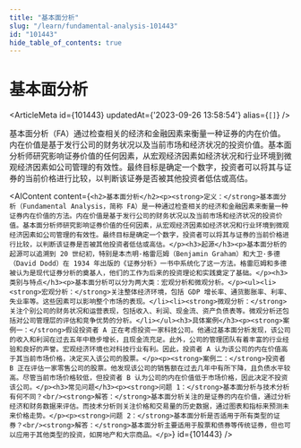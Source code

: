 ```yaml
---
title: "基本面分析"
slug: "/learn/fundamental-analysis-101443"
id: "101443"
hide_table_of_contents: true
---
```



# 基本面分析

<ArticleMeta id={101443} updatedAt={'2023-09-26 13:58:54'} alias={`[]`} />
<div className='border-solid border-b border-t-0 my-4 border-[var(--ifm-color-gray-300)]' />

基本面分析（FA）通过检查相关的经济和金融因素来衡量一种证券的内在价值。内在价值是基于发行公司的财务状况以及当前市场和经济状况的投资价值。基本面分析师研究影响证券价值的任何因素，从宏观经济因素如经济状况和行业环境到微观经济因素如公司管理的有效性。最终目标是确定一个数字，投资者可以将其与证券的当前价格进行比较，以判断该证券是否被其他投资者低估或高估。

<AIContent content={`<h2>基本面分析</h2><p><strong>定义：</strong>基本面分析（Fundamental Analysis，简称 FA）是一种通过检查相关的经济和金融因素来衡量一种证券内在价值的方法。内在价值是基于发行公司的财务状况以及当前市场和经济状况的投资价值。基本面分析师研究影响证券价值的任何因素，从宏观经济因素如经济状况和行业环境到微观经济因素如公司管理的有效性。最终目标是确定一个数字，投资者可以将其与证券的当前价格进行比较，以判断该证券是否被其他投资者低估或高估。</p><h3>起源</h3><p>基本面分析的起源可以追溯到 20 世纪初，特别是本杰明·格雷厄姆（Benjamin Graham）和大卫·多德（David Dodd）在 1934 年出版的《证券分析》一书中系统化了这一方法。格雷厄姆和多德被认为是现代证券分析的奠基人，他们的工作为后来的投资理论和实践奠定了基础。</p><h3>类别与特点</h3><p>基本面分析可以分为两大类：宏观分析和微观分析。</p><ul><li><strong>宏观分析：</strong>关注整体经济环境，包括 GDP 增长率、通货膨胀率、利率、失业率等。这些因素可以影响整个市场的表现。</li><li><strong>微观分析：</strong>关注个别公司的财务状况和运营表现，包括收入、利润、现金流、资产负债表等。微观分析还包括对公司管理层的评估和竞争优势的分析。</li></ul><h3>具体案例</h3><p><strong>案例一：</strong>假设投资者 A 正在考虑投资一家科技公司。他通过基本面分析发现，该公司的收入和利润在过去五年中稳步增长，且现金流充足。此外，公司的管理团队有着丰富的行业经验和良好的声誉。宏观经济环境也对科技行业有利。因此，投资者 A 认为该公司的内在价值高于其当前市场价格，决定买入该公司的股票。</p><p><strong>案例二：</strong>投资者 B 正在评估一家零售公司的股票。他发现该公司的销售额在过去几年中有所下降，且负债水平较高。尽管当前市场价格较低，但投资者 B 认为公司的内在价值低于市场价格，因此决定不投资该公司。</p><h3>常见问题</h3><p><strong>问题 1：</strong>基本面分析与技术分析有何不同？<br/><strong>解答：</strong>基本面分析关注的是证券的内在价值，通过分析经济和财务数据来评估。而技术分析则关注价格和交易量的历史数据，通过图表和指标来预测未来价格走势。</p><p><strong>问题 2：</strong>基本面分析是否适用于所有类型的证券？<br/><strong>解答：</strong>基本面分析主要适用于股票和债券等传统证券，但也可以应用于其他类型的投资，如房地产和大宗商品。</p>`} id={101443} />
